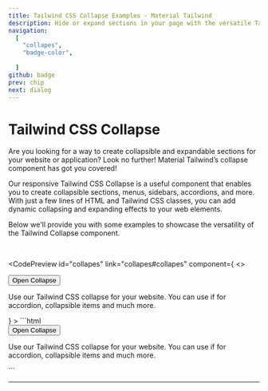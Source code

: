 ```yaml
---
title: Tailwind CSS Collapse Examples - Material Tailwind 
description: Hide or expand sections in your page with the versatile Tailwind CSS Collapse component. Customize and integrate it easily into your web project.
navigation:
  [
    "collapes",
    "badge-color",
   
  ]
github: badge
prev: chip
next: dialog
---
```


# Tailwind CSS Collapse 

Are you looking for a way to create collapsible and expandable sections for your website or application? Look no further! Material Tailwind’s collapse component has got you covered!

Our responsive Tailwind CSS Collapse is a useful component that enables you to create collapsible sections, menus, sidebars, accordions, and more. With just a few lines of HTML and Tailwind CSS classes, you can add dynamic collapsing and expanding effects to your web elements.

Below we'll provide you with some examples to showcase the versatility of the Tailwind Collapse component.

<br />

<CodePreview
  id="collapes"
  link="collapes#collapes"
  component={
   <>
  <div class="grid min-h-[140px] w-full place-items-center overflow-x-scroll rounded-lg p-6 lg:overflow-visible"><button
    class="align-middle select-none font-sans font-bold text-center uppercase transition-all disabled:opacity-50 disabled:shadow-none disabled:pointer-events-none text-xs py-3 px-6 rounded-lg bg-gray-900 text-white shadow-md shadow-gray-900/10 hover:shadow-lg hover:shadow-gray-900/20 focus:opacity-[0.85] focus:shadow-none active:opacity-[0.85] active:shadow-none relative overflow-hidden"
    type="button" >Open Collapse</button>
  <div class="block w-full h-0 overflow-hidden basis-full" data-projection-id="2" >
    <div class="relative flex flex-col w-8/12 mx-auto my-4 text-gray-700 bg-white shadow-md bg-clip-border rounded-xl">
      <div class="p-6">
        <p class="block font-sans text-base antialiased font-light leading-relaxed text-inherit">Use our Tailwind CSS
          collapse for your website. You can use if for accordion, collapsible items and much more.</p>
      </div>
    </div>
  </div>
</div>
   </>
  }
>
  ```html
  <div class="grid min-h-[140px] w-full place-items-center overflow-x-scroll rounded-lg p-6 lg:overflow-visible"><button
    class="align-middle select-none font-sans font-bold text-center uppercase transition-all disabled:opacity-50 disabled:shadow-none disabled:pointer-events-none text-xs py-3 px-6 rounded-lg bg-gray-900 text-white shadow-md shadow-gray-900/10 hover:shadow-lg hover:shadow-gray-900/20 focus:opacity-[0.85] focus:shadow-none active:opacity-[0.85] active:shadow-none relative overflow-hidden"
    type="button" >Open Collapse</button>
  <div class="block w-full h-0 overflow-hidden basis-full" data-projection-id="2" >
    <div class="relative flex flex-col w-8/12 mx-auto my-4 text-gray-700 bg-white shadow-md bg-clip-border rounded-xl">
      <div class="p-6">
        <p class="block font-sans text-base antialiased font-light leading-relaxed text-inherit">Use our Tailwind CSS
          collapse for your website. You can use if for accordion, collapsible items and much more.</p>
      </div>
    </div>
  </div>
</div>
  ```
</CodePreview>

---